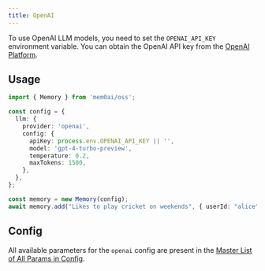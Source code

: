 ```yaml
---
title: OpenAI
---
```


To use OpenAI LLM models, you need to set the `OPENAI_API_KEY` environment variable. You can obtain the OpenAI API key from the [OpenAI Platform](https://platform.openai.com/account/api-keys).

## Usage

```typescript
import { Memory } from 'mem0ai/oss';

const config = {
  llm: {
    provider: 'openai',
    config: {
      apiKey: process.env.OPENAI_API_KEY || '',
      model: 'gpt-4-turbo-preview',
      temperature: 0.2,
      maxTokens: 1500,
    },
  },
};

const memory = new Memory(config);
await memory.add("Likes to play cricket on weekends", { userId: "alice", metadata: { category: "hobbies" } });
```

## Config

All available parameters for the `openai` config are present in the [Master List of All Params in Config](../config).
